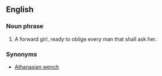 ==English==
===Noun phrase===
# {{idiom}} {{vulgar}} A forward girl, ready to oblige every man that shall ask her.
===Synonyms===
* [[Athanasian wench]]